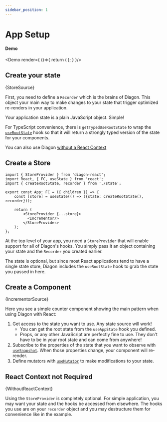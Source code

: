 ```yaml
---
sidebar_position: 1
---
```




# App Setup

#### Demo

<Demo render={ ()=>{
  return (
    <ExampleApp>
      <Incrementor/>
    </ExampleApp>);
    }
  }/>

## Create your state

<CodeBlock language="ts">{StoreSource}</CodeBlock>

First, you need to define a `Recorder` which is the brains of Diagon. This object your main way to make changes to your state that trigger optimized re-renders in your application.

Your application state is a plain JavaScript object. Simple!

For TypeScript convenience, there is `getTypedUseRootState` to wrap the [`useRootState`](use-root-state.mdx) hook so that it will return a strongly typed version of the state for your components.

You can also use Diagon [without a React Context](#react-context-not-required)

## Create a Store

```tsx
import { StoreProvider } from 'diagon-react';
import React, { FC, useState } from 'react';
import { createRootState, recorder } from './state';

export const App: FC = ({ children }) => {
    const [store] = useState(() => ({state: createRootState(), recorder}));

    return (
        <StoreProvider {...store}>
          <Incrementor/>
        </StoreProvider>
    );
};
```

At the top level of your app, you need a `StoreProvider` that will enable support for all of Diagon's hooks.  You simply pass it an object containing your state and the `Recorder` you created earlier.  

The state is optional, but since most React applications tend to have a single state store, Diagon includes the `useRootState` hook to grab the state you passed in here.  

## Create a Component 

<CodeBlock language="tsx">{IncrementorSource}</CodeBlock>

Here you see a simple counter component showing the main pattern when using Diagon with React:  

1. Get access to the state you want to use. Any state source will work!
    - You can get the root state from the `useAppState` hook you defined.  
    - Props, or any other JavaScript are perfectly fine to use.  They don't have to be in your root state and can come from anywhere!
1. Subscribe to the properties of the state that you want to observe with [`useSnapshot`](use-snapshot.mdx). When those properties change, your component will re-render.
1. Define mutators with [`useMutator`](use-mutator.mdx) to make modifications to your state.

## React Context not Required

<CodeBlock language="ts" highlight="1-4">{WithoutReactContext}</CodeBlock>

Using the `StoreProvider` is completely optional.  For simple application, you may want your state and the hooks be accessed from elsewhere.  The hooks you use are on your `recorder` object and you may destructure them for convenience like in the example.

